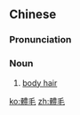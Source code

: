 {{also|体毛}}
==Chinese==
{{zh-forms|s=体毛}}

===Pronunciation===
{{zh-pron
|m=tǐmáo
|c=tai2 mou4
|cat=n
}}

===Noun===
{{zh-noun}}

# {{lb|zh|anatomy}} [[body hair]]

[[ko:體毛]]
[[zh:體毛]]